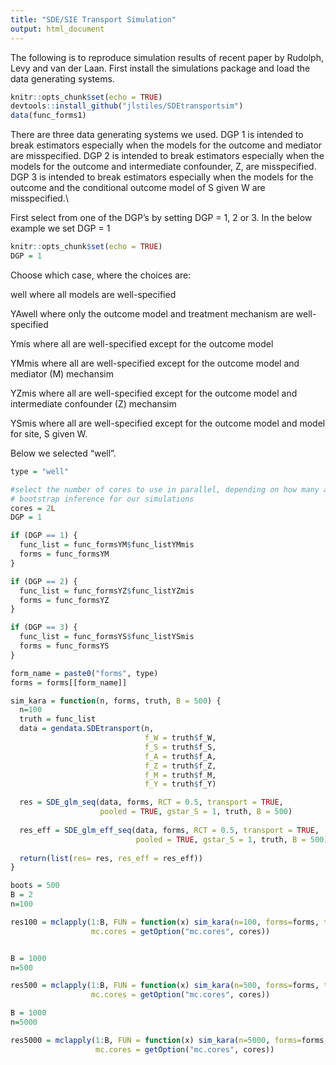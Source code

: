 ```yaml
---
title: "SDE/SIE Transport Simulation"
output: html_document
---
```

The following is to reproduce simulation results of recent paper by Rudolph, Levy and van der Laan.  First install the simulations package and load the data generating systems.

```r
knitr::opts_chunk$set(echo = TRUE)
devtools::install_github("jlstiles/SDEtransportsim")
data(func_forms1)
```

There are three data generating systems we used.  DGP 1 is intended to break estimators especially when the models for the outcome and mediator are misspecified. DGP 2 is intended to break estimators especially when the models for the outcome and intermediate confounder, Z, are misspecified. DGP 3 is intended to break estimators especially when the models for the outcome and the conditional outcome model of S given W are misspecified.\\

First select from one of the DGP's by setting DGP = 1, 2 or 3. In the below example we set DGP = 1

```r
knitr::opts_chunk$set(echo = TRUE)
DGP = 1
```

Choose which case, where the choices are: 

well where all models are well-specified 

YAwell where only the outcome model and treatment mechanism are well-specified

Ymis where all are well-specified except for the outcome model

YMmis where all are well-specified except for the outcome model and mediator (M) mechansim

YZmis where all are well-specified except for the outcome model and intermediate confounder (Z) mechansim

YSmis where all are well-specified except for the outcome model and model for site, S given W.  

Below we selected "well".  

```r
type = "well"

#select the number of cores to use in parallel, depending on how many are available to you.  This takes about 12 hours to run using 20 cores.  boots are the number of bootstraps we used for each draw from the data to calculate
# bootstrap inference for our simulations
cores = 2L
DGP = 1

if (DGP == 1) {
  func_list = func_formsYM$func_listYMmis
  forms = func_formsYM
}

if (DGP == 2) {
  func_list = func_formsYZ$func_listYZmis
  forms = func_formsYZ
}

if (DGP == 3) {
  func_list = func_formsYS$func_listYSmis
  forms = func_formsYS
}

form_name = paste0("forms", type)
forms = forms[[form_name]]

sim_kara = function(n, forms, truth, B = 500) {
  n=100
  truth = func_list
  data = gendata.SDEtransport(n, 
                              f_W = truth$f_W, 
                              f_S = truth$f_S, 
                              f_A = truth$f_A, 
                              f_Z = truth$f_Z, 
                              f_M = truth$f_M, 
                              f_Y = truth$f_Y)

  res = SDE_glm_seq(data, forms, RCT = 0.5, transport = TRUE, 
                    pooled = TRUE, gstar_S = 1, truth, B = 500) 
  
  res_eff = SDE_glm_eff_seq(data, forms, RCT = 0.5, transport = TRUE, 
                            pooled = TRUE, gstar_S = 1, truth, B = 500) 
  
  return(list(res= res, res_eff = res_eff))
}

boots = 500
B = 2
n=100

res100 = mclapply(1:B, FUN = function(x) sim_kara(n=100, forms=forms, truth=func_list, B = boots),
                  mc.cores = getOption("mc.cores", cores))


B = 1000
n=500

res500 = mclapply(1:B, FUN = function(x) sim_kara(n=500, forms=forms, truth=func_list, B = boots),
                  mc.cores = getOption("mc.cores", cores))

B = 1000
n=5000

res5000 = mclapply(1:B, FUN = function(x) sim_kara(n=5000, forms=forms, truth=func_list, B = boots), 
                   mc.cores = getOption("mc.cores", cores))



```
